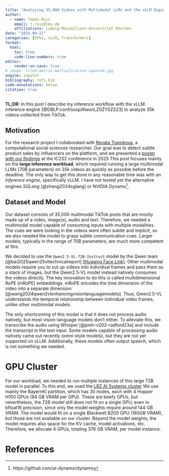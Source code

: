 ```yaml
---
title: "Analyzing 35,000 Videos with Multimodal LLMs and the vLLM Engine"
author:
  - name: Tomas Ruiz
    email: t.ruiz@lmu.de
    affiliations: Ludwig-Maximilians-Universität München
date: "2025-09-22"
categories: [GPUs, vLLM, Transformers]
format:
  html:
    toc: true
    code-line-numbers: true
editor:
    render-on-save: true
# image: tiled-matrix-multiplication-squared.jpg
engine: jupyter
bibliography: refs.bib
code-annotations: below
citation: true
---
```


**TL;DR:** In this post I describe my inference workflow with the vLLM inference engine [@DBLP:conf/sosp/KwonLZ0ZY0ZS23] to analyze 35k videos collected from TikTok.

## Motivation

For the research project I collaborated with [Renata Topinkova](https://renatatopinkova.github.io/), 
a computational social sciences researcher. 
Our goal was to detect subtle product sales by influencers on the platform, and we presented a [poster with our findings](./other-files/poster_ic2s2_25.pdf) at the IC2S2 conference in 2025
This post focuses mainly on the **large inference workload**, which required running a large multimodal LLMs (70B parameters) on 35k videos as quickly as possible before the deadline.
The only way to get this done in any reasonable time was with an _inference engine_, specifically vLLM.
I have not tested yet the alternative engines _SGLang_ [@zheng2024sglang] or NVIDIA Dynamo^[https://github.com/ai-dynamo/dynamo].

## Dataset and Model
Our dataset consists of 35,000 multimodal TikTok posts that are mostly made up of a video, image(s), audio and text.
Therefore, we needed a multimodal model capable of consuming inputs with multiple modalities.
The cues we were looking in the videos were often subtle and implicit, so we also needed the model to grasp subtle communication cues.
Larger models, typically in the range of 70B parameters, are much more competent at this.

We decided to use the `Qwen2.5-VL-72B-Instruct` model by the Qwen team [@bai2025qwen25vltechnicalreport] [(Hugging Face Link)](https://huggingface.co/Qwen/Qwen2.5-VL-3B-Instruct).
Other multimodal models require you to cut up videos into individual frames and pass them as a stack of images, but the Qwen2.5-VL model instead natively consumes the videos directly.
The key innovation to do this is called multidimensional RoPE (mRoPE) embeddings.
mRoPE encodes the time dimension of the video into a separate dimension [@wang2024qwen2vlenhancingvisionlanguagemodels].
Thus, Qwen2.5-VL understands the temporal relationship between individual video frames, unlike other multimodal models.

The only shortcoming of this model is that it does not process audio natively, but most vision-language models don't either.
To alleviate this, we transcribe the audio using Whisper [@pmlr-v202-radford23a] and include the transcript in the text input.
Some models capable of processing audio natively came out recently (omni-style models), but they are not yet supported on vLLM.
Additionally, these models often output speech, which is not something we needed.

# GPU Cluster

For our workload, we needed to run multiple instances of this large 72B model in parallel.
To this end, we used the [LRZ AI Systems cluster](https://doku.lrz.de/lrz-ai-systems-11484278.html)
We use mainly the BayernKI partition, which has 30 nodes, each with 4 Hopper H100 GPUs (94 GB VRAM per GPU).
These are beefy GPUs, but nevertheless, the 72B model still does not fit on a single GPU, even in bfloat16 precision, since only the model weights require around 144 GB VRAM.
The model would fit on a single Blackwell B200 GPU (180GB VRAM), but those are not available on our cluster.
Beyond the model weights, the model requires also space for the KV cache, model activations, etc.
Therefore, we allocate 4 GPUs, totaling 376 GB VRAM, per model instance.

# References
<!-- 
What to write about
The model, how many GPUs are needed (Tensor Parallelism)
that we transcribe using whisper
How I split the dataset (Data Parallelism)
The LRZ, what GPUs and nodes are available
   how these are connected to each other
SLURM, how array jobs work
    preventing port clashes
How much storage is 35k videos in TB
The posts are multimodal: videos, imgs, text
Incremental progress by splitting requests from backend server
Client-side throttling, since different models have different reqs
-->
